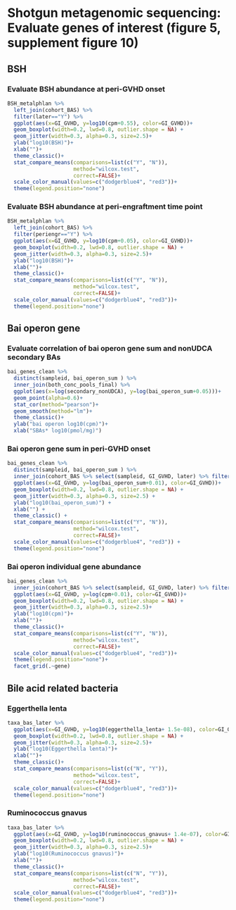 # Shotgun metagenomic sequencing: Evaluate genes of interest (figure 5, supplement figure 10)

## BSH

### Evaluate BSH abundance at peri-GVHD onset
```r
BSH_metalphlan %>% 
  left_join(cohort_BAS) %>% 
  filter(later=="Y") %>% 
  ggplot(aes(x=GI_GVHD, y=log10(cpm+0.55), color=GI_GVHD))+
  geom_boxplot(width=0.2, lwd=0.8, outlier.shape = NA) +
  geom_jitter(width=0.3, alpha=0.3, size=2.5)+
  ylab("log10(BSH)")+
  xlab("")+
  theme_classic()+
  stat_compare_means(comparisons=list(c("Y", "N")),
                     method="wilcox.test",
                     correct=FALSE)+
  scale_color_manual(values=c("dodgerblue4", "red3"))+
  theme(legend.position="none")
```

### Evaluate BSH abundance at peri-engraftment time point
```r
BSH_metalphlan %>% 
  left_join(cohort_BAS) %>% 
  filter(periengr=="Y") %>% 
  ggplot(aes(x=GI_GVHD, y=log10(cpm+0.05), color=GI_GVHD))+
  geom_boxplot(width=0.2, lwd=0.8, outlier.shape = NA) +
  geom_jitter(width=0.3, alpha=0.3, size=2.5)+
  ylab("log10(BSH)")+
  xlab("")+
  theme_classic()+
  stat_compare_means(comparisons=list(c("Y", "N")),
                     method="wilcox.test",
                     correct=FALSE)+
  scale_color_manual(values=c("dodgerblue4", "red3"))+
  theme(legend.position="none")
```

## Bai operon gene

### Evaluate correlation of bai operon gene sum and nonUDCA secondary BAs
```r
bai_genes_clean %>% 
  distinct(sampleid, bai_operon_sum ) %>% 
  inner_join(both_conc_pools_final) %>% 
  ggplot(aes(x=log(secondary_nonUDCA), y=log(bai_operon_sum+0.05)))+
  geom_point(alpha=0.6)+
  stat_cor(method="pearson")+
  geom_smooth(method="lm")+
  theme_classic()+
  ylab("bai operon log10(cpm)")+
  xlab("SBAs* log10(pmol/mg)")
```

### Bai operon gene sum in peri-GVHD onset
```r
bai_genes_clean %>% 
  distinct(sampleid, bai_operon_sum ) %>% 
  inner_join(cohort_BAS %>% select(sampleid, GI_GVHD, later) %>% filter(later=="Y")) %>% 
  ggplot(aes(x=GI_GVHD, y=log(bai_operon_sum+0.01), color=GI_GVHD))+
  geom_boxplot(width=0.2, lwd=0.8, outlier.shape = NA) +
  geom_jitter(width=0.3, alpha=0.3, size=2.5) +
  ylab("log10(bai_operon_sum)") +
  xlab("") +
  theme_classic() +
  stat_compare_means(comparisons=list(c("Y", "N")),
                     method="wilcox.test",
                     correct=FALSE)+
  scale_color_manual(values=c("dodgerblue4", "red3")) +
  theme(legend.position="none")
```

### Bai operon individual gene abundance
```r
bai_genes_clean %>% 
  inner_join(cohort_BAS %>% select(sampleid, GI_GVHD, later) %>% filter(later=="Y")) %>% 
  ggplot(aes(x=GI_GVHD, y=log(cpm+0.01), color=GI_GVHD))+
  geom_boxplot(width=0.2, lwd=0.8, outlier.shape = NA) +
  geom_jitter(width=0.3, alpha=0.3, size=2.5)+
  ylab("log10(cpm)")+
  xlab("")+
  theme_classic()+
  stat_compare_means(comparisons=list(c("Y", "N")),
                     method="wilcox.test",
                     correct=FALSE)+
  scale_color_manual(values=c("dodgerblue4", "red3"))+
  theme(legend.position="none")+
  facet_grid(.~gene)
```

## Bile acid related bacteria

### Eggerthella lenta
```r
taxa_bas_later %>% 
  ggplot(aes(x=GI_GVHD, y=log10(eggerthella_lenta+ 1.5e-08), color=GI_GVHD))+
  geom_boxplot(width=0.2, lwd=0.8, outlier.shape = NA) +
  geom_jitter(width=0.3, alpha=0.3, size=2.5)+
  ylab("log10(Eggerthella lenta)")+
  xlab("")+
  theme_classic()+
  stat_compare_means(comparisons=list(c("N", "Y")),
                     method="wilcox.test",
                     correct=FALSE)+
  scale_color_manual(values=c("dodgerblue4", "red3"))+
  theme(legend.position="none")
```

### Ruminococcus gnavus
```r
taxa_bas_later %>% 
  ggplot(aes(x=GI_GVHD, y=log10(ruminococcus_gnavus+ 1.4e-07), color=GI_GVHD))+
  geom_boxplot(width=0.2, lwd=0.8, outlier.shape = NA) +
  geom_jitter(width=0.3, alpha=0.3, size=2.5)+
  ylab("log10(Ruminococcus gnavus)")+
  xlab("")+
  theme_classic()+
  stat_compare_means(comparisons=list(c("N", "Y")),
                     method="wilcox.test",
                     correct=FALSE)+
  scale_color_manual(values=c("dodgerblue4", "red3"))+
  theme(legend.position="none")
```

